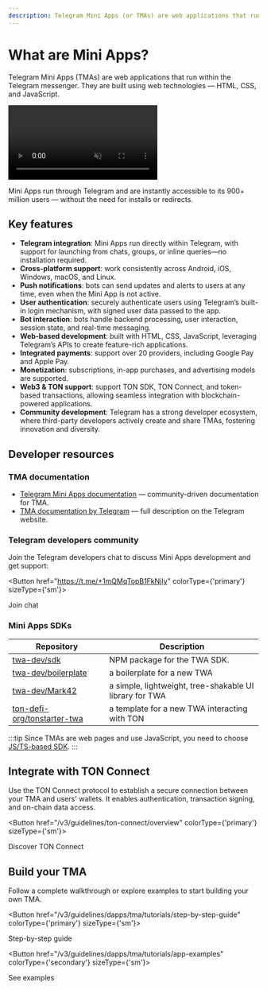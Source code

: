 ```yaml
---
description: Telegram Mini Apps (or TMAs) are web applications that run inside the Telegram messenger. They are built using web technologies — HTML, CSS, and JavaScript.
---
```



# What are Mini Apps?

Telegram Mini Apps (TMAs) are web applications that run within the Telegram messenger. They are built using web technologies — HTML, CSS, and JavaScript.

<div style={{width: '100%', textAlign:'center', margin: '10pt auto'}}>
  <video style={{width: '100%',maxWidth: '600px', borderRadius: '10pt'}} muted={true} autoPlay={true} loop={true}>
    <source src="/files/twa.mp4" type="video/mp4" />

    Your browser does not support the video tag.

  </video>
</div>

Mini Apps run through Telegram and are instantly accessible to its 900+ million users — without the need for installs or redirects.


## Key features

* **Telegram integration**: Mini Apps run directly within Telegram, with support for launching from chats, groups, or inline queries—no installation required.
* **Cross-platform support**: work consistently across Android, iOS, Windows, macOS, and Linux.
* **Push notifications**: bots can send updates and alerts to users at any time, even when the Mini App is not active.
* **User authentication**: securely authenticate users using Telegram’s built-in login mechanism, with signed user data passed to the app.
* **Bot interaction**: bots handle backend processing, user interaction, session state, and real-time messaging.
* **Web-based development**: built with HTML, CSS, JavaScript, leveraging Telegram’s APIs to create feature-rich applications.
* **Integrated payments**: support over 20 providers, including Google Pay and Apple Pay.
* **Monetization**: subscriptions, in-app purchases, and advertising models are supported.
* **Web3 & TON support**: support TON SDK, TON Connect, and token-based transactions, allowing seamless integration with blockchain-powered applications.
* **Community development**: Telegram has a strong developer ecosystem, where third-party developers actively create and share TMAs, fostering innovation and diversity.

## Developer resources

### TMA documentation

- [Telegram Mini Apps documentation](https://docs.telegram-mini-apps.com) — community-driven documentation for TMA.
- [TMA documentation by Telegram](https://core.telegram.org/bots/webapps) — full description on the Telegram website.

### Telegram developers community

Join the Telegram developers chat to discuss Mini Apps development and get support:

<Button href="https://t.me/+1mQMqTopB1FkNjIy" colorType={'primary'} sizeType={'sm'}>

Join chat

</Button>

### Mini Apps SDKs

| Repository | Description |
|------------|-------------|
| [twa-dev/sdk](https://github.com/twa-dev/sdk) | NPM package for the TWA SDK. |
| [twa-dev/boilerplate](https://github.com/twa-dev/Boilerplate) | a boilerplate for a new TWA |
| [twa-dev/Mark42](https://github.com/twa-dev/Mark42) | a simple, lightweight, tree-shakable UI library for TWA |
| [ton-defi-org/tonstarter-twa](https://github.com/ton-defi-org/tonstarter-twa) | a template for a new TWA interacting with TON |

:::tip
Since TMAs are web pages and use JavaScript, you need to choose [JS/TS-based SDK](/v3/guidelines/dapps/apis-sdks/sdk#typescript--javascript).
:::


## Integrate with TON Connect

Use the TON Connect protocol to establish a secure connection between your TMA and users' wallets. It enables authentication, transaction signing, and on-chain data access.

<Button href="/v3/guidelines/ton-connect/overview" colorType={'primary'} sizeType={'sm'}>

Discover TON Connect

</Button>

## Build your TMA
Follow a complete walkthrough or explore examples to start building your own TMA.

<Button href="/v3/guidelines/dapps/tma/tutorials/step-by-step-guide" colorType={'primary'} sizeType={'sm'}>

  Step-by-step guide

</Button>

<Button href="/v3/guidelines/dapps/tma/tutorials/app-examples" colorType={'secondary'} sizeType={'sm'}>

  See examples

</Button>

<Feedback />

